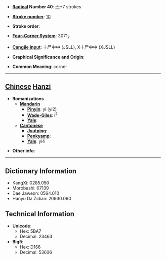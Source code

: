 * '''[[Wiktionary:Chinese radical index| Radical]] Number 40''': [[Wiktionary:Chinese radical index 宀|宀]]+7 strokes

* '''[[Wiktionary:Chinese total strokes index|Stroke number]]''': [[Wiktionary:Chinese total strokes index 10|10]]

* '''Stroke order''': 

* '''[[Wiktionary:Chinese four corner index|Four-Corner System]]''': 3071<sub>7</sub>

* '''[[Wiktionary:Chinese Cangjie index|Cangjie input]]''': 十尸中中 (JSLL), X十尸中中 (XJSLL)

* '''Graphical Significance and Origin''': 

* '''Common Meaning''': corner

----

== [[Chinese]] [[Hanzi]] ==

* '''Romanizations'''
** '''[[Mandarin]]'''
*** '''[[Pinyin]]''': yí (yi2)
*** '''[[Wade-Giles]]''': i<sup>2</sup>
*** '''[[Yale]]''': 
** '''[[Cantonese]]'''
*** '''[[Jyutping]]''':
*** '''[[Penkyamp]]''': 
*** '''[[Yale]]''': yi4

* '''Other info''': 

----

== Dictionary Information ==

* KangXi: 0285.050
* Morobashi: 07139
* Dae Jaweon: 0564.010
* Hanyu Da Zidian: 20930.090

== Technical Information ==

* '''Unicode''':
** Hex: 5BA7
** Decimal: 23463
* '''Big5''':
** Hex: D166
** Decimal: 53606